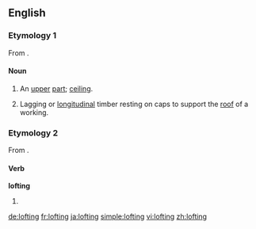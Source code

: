 ==English==

===Etymology 1===
From {{suffix|loft|ing}}.

====Noun====
{{en-noun}}

# {{context|obsolete|lang=en}} An [[upper]] [[part]]; [[ceiling]].
# {{context|mining|lang=en}} Lagging or [[longitudinal]] timber resting on caps to support the [[roof]] of a working.

===Etymology 2===
From {{term|loft|lang=en}}.

====Verb====
'''lofting'''

# {{present participle of|loft}}

[[de:lofting]]
[[fr:lofting]]
[[ja:lofting]]
[[simple:lofting]]
[[vi:lofting]]
[[zh:lofting]]